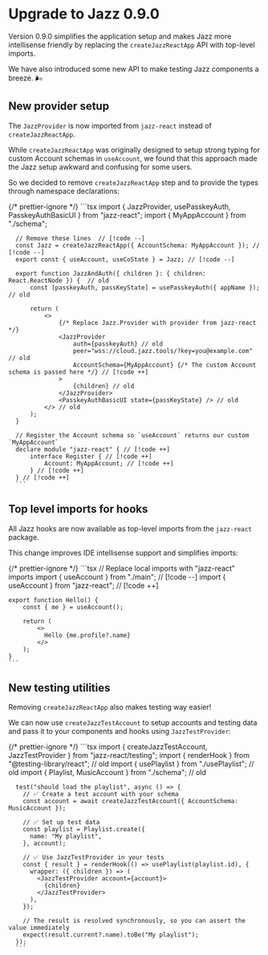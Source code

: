 

# Upgrade to Jazz 0.9.0

Version 0.9.0 simplifies the application setup and makes Jazz more intellisense friendly by
replacing the `createJazzReactApp` API with top-level imports.

We have also introduced some new API to make testing Jazz components a breeze. 🌬️

## New provider setup

The `JazzProvider` is now imported from `jazz-react` instead of `createJazzReactApp`.

While `createJazzReactApp` was originally designed to setup strong typing for custom Account schemas in `useAccount`,
we found that this approach made the Jazz setup awkward and confusing for some users.

So we decided to remove `createJazzReactApp` step and to provide the types through namespace declarations:

  <CodeGroup>
      {/* prettier-ignore */}
      ```tsx
      import { JazzProvider, usePasskeyAuth, PasskeyAuthBasicUI } from "jazz-react";
      import { MyAppAccount } from "./schema";

      // Remove these lines  // [!code --]
      const Jazz = createJazzReactApp({ AccountSchema: MyAppAccount }); // [!code --]
      export const { useAccount, useCoState } = Jazz; // [!code --]

      export function JazzAndAuth({ children }: { children: React.ReactNode }) {  // old
          const [passkeyAuth, passKeyState] = usePasskeyAuth({ appName });  // old

          return (
              <>
                  {/* Replace Jazz.Provider with provider from jazz-react */}
                  <JazzProvider
                      auth={passkeyAuth} // old
                      peer="wss://cloud.jazz.tools/?key=you@example.com" // old
                      AccountSchema={MyAppAccount} {/* The custom Account schema is passed here */} // [!code ++]
                  >
                      {children} // old
                  </JazzProvider>
                  <PasskeyAuthBasicUI state={passKeyState} /> // old
              </> // old
          );
      }

      // Register the Account schema so `useAccount` returns our custom `MyAppAccount`
      declare module "jazz-react" { // [!code ++]
          interface Register { // [!code ++]
              Account: MyAppAccount; // [!code ++]
          } // [!code ++]
      } // [!code ++]
      ```
  </CodeGroup>

## Top level imports for hooks

All Jazz hooks are now available as top-level imports from the `jazz-react` package.

This change improves IDE intellisense support and simplifies imports:

  <CodeGroup>
    {/* prettier-ignore */}
    ```tsx
    // Replace local imports with "jazz-react" imports
    import { useAccount } from "./main"; // [!code --]
    import { useAccount } from "jazz-react"; // [!code ++]

    export function Hello() {
        const { me } = useAccount();

        return (
            <>
              Hello {me.profile?.name}
            </>
        );
    }
    ```
  </CodeGroup>

## New testing utilities

Removing `createJazzReactApp` also makes testing way easier!

We can now use `createJazzTestAccount` to setup accounts and testing data and pass it to
your components and hooks using `JazzTestProvider`:

  <CodeGroup>
      {/* prettier-ignore */}
      ```tsx
      import { createJazzTestAccount, JazzTestProvider } from "jazz-react/testing";
      import { renderHook } from "@testing-library/react"; // old
      import { usePlaylist } from "./usePlaylist"; // old
      import { Playlist, MusicAccount } from "./schema"; // old

      test("should load the playlist", async () => {
        // ✅ Create a test account with your schema
        const account = await createJazzTestAccount({ AccountSchema: MusicAccount });

        // ✅ Set up test data
        const playlist = Playlist.create({
          name: "My playlist",
        }, account);

        // ✅ Use JazzTestProvider in your tests
        const { result } = renderHook(() => usePlaylist(playlist.id), {
          wrapper: ({ children }) => (
            <JazzTestProvider account={account}>
              {children}
            </JazzTestProvider>
          ),
        });

        // The result is resolved synchronously, so you can assert the value immediately
        expect(result.current?.name).toBe("My playlist");
      });
      ```
  </CodeGroup>
